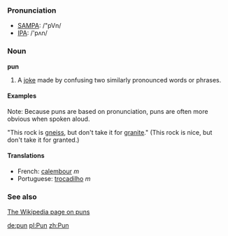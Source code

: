 === Pronunciation ===
*[[w:SAMPA|SAMPA]]: /"pVn/
*[[w:IPA|IPA]]: /'pʌn/

=== Noun ===

'''pun'''

# A [[joke]] made by confusing two similarly pronounced words or phrases.

==== Examples ====
Note: Because puns are based on pronunciation, puns are often more obvious when spoken aloud.

"This rock is [[w:gneiss|gneiss]], but don't take it for [[w:granite|granite]]." (This rock is nice, but don't take it for granted.)

====Translations====
*French: [[calembour]] ''m''
*Portuguese: [[trocadilho]] ''m''

=== See also ===
[[w:pun|The Wikipedia page on puns]]

[[de:pun]]
[[pl:Pun]]
[[zh:Pun]]